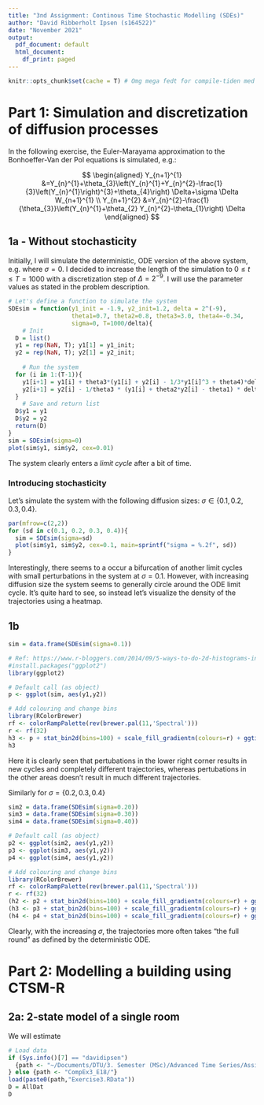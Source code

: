 ```yaml
---
title: "3nd Assignment: Continous Time Stochastic Modelling (SDEs)"
author: "David Ribberholt Ipsen (s164522)"
date: "November 2021"
output:
  pdf_document: default
  html_document:
    df_print: paged
---
```



```r
knitr::opts_chunk$set(cache = T) # Omg mega fedt for compile-tiden med cache=TRUE <3
```


# Part 1: Simulation and discretization of diffusion processes

In the following exercise, the Euler-Marayama approximation to the Bonhoeffer-Van der Pol equations is simulated, e.g.:

$$
\begin{aligned}
Y_{n+1}^{1} &=Y_{n}^{1}+\theta_{3}\left(Y_{n}^{1}+Y_{n}^{2}-\frac{1}{3}\left(Y_{n}^{1}\right)^{3}+\theta_{4}\right) \Delta+\sigma \Delta W_{n+1}^{1} \\
Y_{n+1}^{2} &=Y_{n}^{2}-\frac{1}{\theta_{3}}\left(Y_{n}^{1}+\theta_{2} Y_{n}^{2}-\theta_{1}\right) \Delta
\end{aligned}
$$

## 1a - Without stochasticity
Initially, I will simulate the deterministic, ODE version of the above system, e.g. where $\sigma = 0$. I decided to increase the length of the simulation to $0 \leq t \leq T=1000$ with a discretization step of $\Delta = 2^{-9}$. I will use the parameter values as stated in the problem description.

```r
# Let's define a function to simulate the system
SDEsim = function(y1_init = -1.9, y2_init=1.2, delta = 2^(-9),
                  theta1=0.7, theta2=0.8, theta3=3.0, theta4=-0.34,
                  sigma=0, T=1000/delta){
    # Init
  D = list()
  y1 = rep(NaN, T); y1[1] = y1_init;
  y2 = rep(NaN, T); y2[1] = y2_init;
  
    # Run the system
  for (i in 1:(T-1)){
    y1[i+1] = y1[i] + theta3*(y1[i] + y2[i] - 1/3*y1[i]^3 + theta4)*delta + sigma * rnorm(1,0,sqrt(delta))
    y2[i+1] = y2[i] - 1/theta3 * (y1[i] + theta2*y2[i] - theta1) * delta
  }
    # Save and return list
  D$y1 = y1
  D$y2 = y2
  return(D)
}
sim = SDEsim(sigma=0)
plot(sim$y1, sim$y2, cex=0.01)
```
The system clearly enters a *limit cycle* after a bit of time.


### Introducing stochasticity
Let's simulate the system with the following diffusion sizes: $\sigma \in \{0.1, 0.2, 0.3, 0.4\}$.

```r
par(mfrow=c(2,2))
for (sd in c(0.1, 0.2, 0.3, 0.4)){
  sim = SDEsim(sigma=sd)
  plot(sim$y1, sim$y2, cex=0.1, main=sprintf("sigma = %.2f", sd))
}
```
Interestingly, there seems to a occur a bifurcation of another limit cycles with small perturbations in the system at $\sigma = 0.1$. However, with increasing diffusion size the system seems to generally circle around the ODE limit cycle. It's quite hard to see, so instead let's visualize the density of the trajectories using a heatmap.

## 1b 
```r
sim = data.frame(SDEsim(sigma=0.1))

# Ref: https://www.r-bloggers.com/2014/09/5-ways-to-do-2d-histograms-in-r/
#install.packages("ggplot2")
library(ggplot2)

# Default call (as object)
p <- ggplot(sim, aes(y1,y2))

# Add colouring and change bins
library(RColorBrewer)
rf <- colorRampPalette(rev(brewer.pal(11,'Spectral')))
r <- rf(32)
h3 <- p + stat_bin2d(bins=100) + scale_fill_gradientn(colours=r) + ggtitle(sprintf("Simulations with sigma = %.2f", 0.1))
h3
```
Here it is clearly seen that pertubations in the lower right corner results in new cycles and completely different trajectories, whereas pertubations in the other areas doesn't result in much different trajectories.

Similarly for $\sigma = \{0.2, 0.3, 0.4\}$
```r
sim2 = data.frame(SDEsim(sigma=0.20))
sim3 = data.frame(SDEsim(sigma=0.30))
sim4 = data.frame(SDEsim(sigma=0.40))

# Default call (as object)
p2 <- ggplot(sim2, aes(y1,y2))
p3 <- ggplot(sim3, aes(y1,y2))
p4 <- ggplot(sim4, aes(y1,y2))

# Add colouring and change bins
library(RColorBrewer)
rf <- colorRampPalette(rev(brewer.pal(11,'Spectral')))
r <- rf(32)
(h2 <- p2 + stat_bin2d(bins=100) + scale_fill_gradientn(colours=r) + ggtitle(sprintf("Simulations with sigma = %.2f", 0.2)))
(h3 <- p3 + stat_bin2d(bins=100) + scale_fill_gradientn(colours=r) + ggtitle(sprintf("Simulations with sigma = %.2f", 0.3)))
(h4 <- p4 + stat_bin2d(bins=100) + scale_fill_gradientn(colours=r) + ggtitle(sprintf("Simulations with sigma = %.2f", 0.4)))
```
Clearly, with the increasing $\sigma$, the trajectories more often takes "the full round" as defined by the deterministic ODE.






# Part 2: Modelling a building using CTSM-R
## 2a: 2-state model of a single room

We will estimate 

```r
# Load data
if (Sys.info()[7] == "davidipsen")
  {path <- "~/Documents/DTU/3. Semester (MSc)/Advanced Time Series/Assignments/3-Assignment/CompEx3_E18/"
} else {path <- "CompEx3_E18/"}
load(paste0(path,"Exercise3.RData"))
D = AllDat
D
```



















